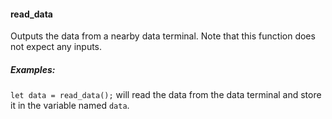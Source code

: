 #### read_data

Outputs the data from a nearby data terminal. Note that this function
does not expect any inputs.

##### Examples:

`let data = read_data();` will read the data from the data terminal and
store it in the variable named `data`.
